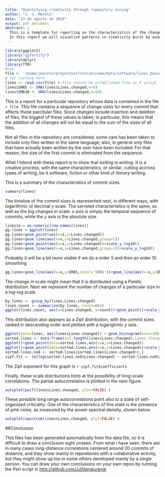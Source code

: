 ```yaml
---
title: "Quantifying creativity through repository mining"
author: "J. J. Merelo"
date: "13 de agosto de 2016"
output: pdf_document
abstract: |
  This is a template for reporting on the characteristics of the changes in a project from using the number of lines changed in every commit that affects those files. Our intention, by analyzing repositories that hold projects of different type such as books, research papers or simply software, is to show that they present remarkably similar characteristics, main diferences based on the fact that they are collaborative or not and the number of commits present.
  In this report we will visualize patterns in creativity burst by examining the size of changes in projects in different ways.
---
```


```r
library(ggplot2)
library("ggfortify")
library(dplyr)
library(TTR)
#use 
file <- '/home/jmerelo/proyectos/literaturame/data/software/lines_Dancer2_ALL_p[ml]_ALL_ALL_p[ml]_ALL_ALL_t_ALL_ALL_ALL_t_ALL_ALL_ALL_pm_ALL_ALL_ALL_ALL_pm.csv'
# for testing here
lines <- read.csv(file) # File should be established from an R script
lines$SMA5 <- SMA(lines$Lines.changed,n=5)
lines$SMA10 <- SMA(lines$Lines.changed,n=10)
```

This is a report for a particular repository whose data is contained in the file `r file`. This file contains a sequence of change sizes for every commit that affects those parcitular files. Since changes include insertion and deletion of files, the biggest of these values is taken; in particular, this means that the addition of all changes will not be equal to the sum of the sizes of all files.

Not all files in the repository are considered; some care has been taken to include only files written in the same language; also, in general only files that have actually been written by the user have been included. For that reason, the size of the first commit is eliminated from the sequence. 

What I intend with these report is to show that *writing is writing*. It is a creative process, with the same characteristics, or similar, cutting accross types of writing, be it software, fiction or other kind of *literary* writing.

This is a summary of the characteristics of commit sizes.
```r
summary(lines)
```

The timeline of the commit sizes is represented next, in different ways, with logarithmic or decimal *y* scale. The serrated characteristics is the same, as well as the big changes in scale. *x* axis is simply the temporal sequence of commits, while the *y* axis is the absolute size. 

```r
lines$x = as.numeric(row.names(lines))
gg.lines = ggplot(lines)
gg.lines+geom_point(aes(x=x,y=Lines.changed))
gg.lines+geom_line(aes(x=x,y=Lines.changed,group=1))
gg.lines+geom_point(aes(x=x,y=Lines.changed))+scale_y_log10()
gg.lines+geom_line(aes(x=x,y=Lines.changed,group=1))+scale_y_log10()
```


Probably it will be a bit more visible if we do a order 5 and then an order 10 smoothing
```r
gg.lines+geom_line(aes(x=x,y=SMA5,color='SMA5'))+geom_line(aes(x=x,y=SMA10,color='SMA10'))+scale_y_log10()
```

The change in scale might mean that it is distributed using a Pareto distribution. Next we represent the number of changes of a particular size in a log-log scale.

```r
by.lines <- group_by(lines,Lines.changed)
lines.count <- summarize(by.lines, count=n())
ggplot(lines.count, aes(x=Lines.changed, y=count))+geom_point()+scale_x_log10()+scale_y_log10()
```

This distribution also appears as a Zipf distribution, with the commit sizes ranked in descending order and plotted with a logarighmic *y* axis.

```r
ggplot(data=lines, aes(lines$Lines.changed)) + geom_histogram(bins=100)+scale_x_log10()
sorted.lines <- data.frame(x=1:length(lines$Lines.changed),Lines.changed=as.numeric(lines[order(-lines$Lines.changed),]$Lines.changed))
ggplot()+geom_point(data=sorted.lines,aes(x=x,y=Lines.changed))
ggplot()+geom_point(data=sorted.lines,aes(x=x,y=Lines.changed))+scale_y_log10()
sorted.lines.no0 <- sorted.lines[sorted.lines$Lines.changed>0,]
zipf.fit <- lm(log(sorted.lines.no0$Lines.changed) ~ sorted.lines.no0$x)
```

The Zipf exponent for this graph is `r zipf.fit$coefficients`

Finally, these scale distributions hints at the possibility of long-scale correlations. The partial autocorrelation is plotted in the next figure.

```r
autoplot(pacf(lines$Lines.changed, plot=FALSE) )
```

These possible long range autocorrelations point also to a state of self-organized criticality. One of the characteristics of this state is the presence of *pink* noise, as measured by the power spectral density, shown below

```r
autoplot(spectrum(lines$Lines.changed, plot=FALSE) )
```

##Conclusion

This files has been generated automatically from the data file, so it is difficult to draw a conclusion sight unseen. From what I have seen, there are in many cases long-distance correlations centered around 20 commits of distance, and they show mainly in repositories with a collaborative activity, but they might show up too in some others developed mainly by a single person. You can draw your own conclusions on your own repos by running the Perl script in <http://github.com/JJ/literaturame>